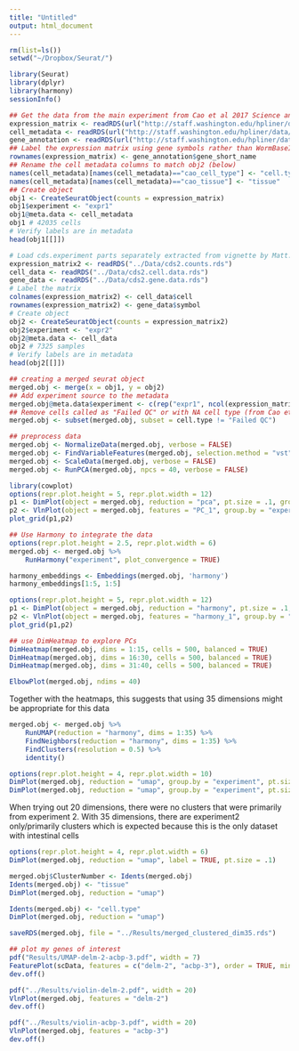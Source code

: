 ```yaml
---
title: "Untitled"
output: html_document
---
```


```r
rm(list=ls())
setwd("~/Dropbox/Seurat/")

library(Seurat)
library(dplyr)
library(harmony)
sessionInfo()
```

```r
## Get the data from the main experiment from Cao et al 2017 Science and convert to a Seurat object
expression_matrix <- readRDS(url("http://staff.washington.edu/hpliner/data/cao_l2_expression.rds"))
cell_metadata <- readRDS(url("http://staff.washington.edu/hpliner/data/cao_l2_colData.rds"))
gene_annotation <- readRDS(url("http://staff.washington.edu/hpliner/data/cao_l2_rowData.rds"))
## Label the expression matrix using gene symbols rather than WormBaseID
rownames(expression_matrix) <- gene_annotation$gene_short_name
## Rename the cell metadata columns to match obj2 (below)
names(cell_metadata)[names(cell_metadata)=="cao_cell_type"] <- "cell.type"
names(cell_metadata)[names(cell_metadata)=="cao_tissue"] <- "tissue"
## Create object
obj1 <- CreateSeuratObject(counts = expression_matrix)
obj1$experiment <- "expr1"
obj1@meta.data <- cell_metadata
obj1 # 42035 cells
# Verify labels are in metadata
head(obj1[[]])
```

```r
# Load cds.experiment parts separately extracted from vignette by Matt.
expression_matrix2 <- readRDS("../Data/cds2.counts.rds")
cell_data <- readRDS("../Data/cds2.cell.data.rds")
gene_data <- readRDS("../Data/cds2.gene.data.rds")
# Label the matrix
colnames(expression_matrix2) <- cell_data$cell
rownames(expression_matrix2) <- gene_data$symbol
# Create object
obj2 <- CreateSeuratObject(counts = expression_matrix2)
obj2$experiment <- "expr2"
obj2@meta.data <- cell_data
obj2 # 7325 samples 
# Verify labels are in metadata
head(obj2[[]])
```


```r
## creating a merged seurat object
merged.obj <- merge(x = obj1, y = obj2)
## Add experiment source to the metadata
merged.obj@meta.data$experiment <- c(rep("expr1", ncol(expression_matrix)), rep("expr2", ncol(expression_matrix2)))
## Remove cells called as "Failed QC" or with NA cell type (from Cao et al 2017)
merged.obj <- subset(merged.obj, subset = cell.type != "Failed QC")

## preprocess data
merged.obj <- NormalizeData(merged.obj, verbose = FALSE)
merged.obj <- FindVariableFeatures(merged.obj, selection.method = "vst", nfeatures = 2000)
merged.obj <- ScaleData(merged.obj, verbose = FALSE)
merged.obj <- RunPCA(merged.obj, npcs = 40, verbose = FALSE)

```

```r
library(cowplot)
options(repr.plot.height = 5, repr.plot.width = 12)
p1 <- DimPlot(object = merged.obj, reduction = "pca", pt.size = .1, group.by = "experiment")
p2 <- VlnPlot(object = merged.obj, features = "PC_1", group.by = "experiment", pt.size = .1)
plot_grid(p1,p2)
```

```r
## Use Harmony to integrate the data
options(repr.plot.height = 2.5, repr.plot.width = 6)
merged.obj <- merged.obj %>% 
    RunHarmony("experiment", plot_convergence = TRUE)
```

```r
harmony_embeddings <- Embeddings(merged.obj, 'harmony')
harmony_embeddings[1:5, 1:5]
```

```r
options(repr.plot.height = 5, repr.plot.width = 12)
p1 <- DimPlot(object = merged.obj, reduction = "harmony", pt.size = .1, group.by = "experiment")
p2 <- VlnPlot(object = merged.obj, features = "harmony_1", group.by = "experiment", pt.size = .1)
plot_grid(p1,p2)
```

```r
## use DimHeatmap to explore PCs 
DimHeatmap(merged.obj, dims = 1:15, cells = 500, balanced = TRUE)
DimHeatmap(merged.obj, dims = 16:30, cells = 500, balanced = TRUE)
DimHeatmap(merged.obj, dims = 31:40, cells = 500, balanced = TRUE)
```

```r
ElbowPlot(merged.obj, ndims = 40)
```
Together with the heatmaps, this suggests that using 35 dimensions might be appropriate for this data

```r
merged.obj <- merged.obj %>% 
    RunUMAP(reduction = "harmony", dims = 1:35) %>% 
    FindNeighbors(reduction = "harmony", dims = 1:35) %>% 
    FindClusters(resolution = 0.5) %>% 
    identity()
```

```r
options(repr.plot.height = 4, repr.plot.width = 10)
DimPlot(merged.obj, reduction = "umap", group.by = "experiment", pt.size = .1)
DimPlot(merged.obj, reduction = "umap", group.by = "experiment", pt.size = .1, split.by = "experiment")
```
When trying out 20 dimensions, there were no clusters that were primarily from experiment 2. With 35 dimensions, there are experiment2 only/primarily clusters which is expected because this is the only dataset with intestinal cells

```r
options(repr.plot.height = 4, repr.plot.width = 6)
DimPlot(merged.obj, reduction = "umap", label = TRUE, pt.size = .1)
```

```r
merged.obj$ClusterNumber <- Idents(merged.obj)
Idents(merged.obj) <- "tissue"
DimPlot(merged.obj, reduction = "umap")
```


```r
Idents(merged.obj) <- "cell.type"
DimPlot(merged.obj, reduction = "umap")
```

```r
saveRDS(merged.obj, file = "../Results/merged_clustered_dim35.rds")
```

```r
## plot my genes of interest
pdf("Results/UMAP-delm-2-acbp-3.pdf", width = 7)
FeaturePlot(scData, features = c("delm-2", "acbp-3"), order = TRUE, min.cutoff = 0, max.cutoff = 3)
dev.off()

pdf("../Results/violin-delm-2.pdf", width = 20)
VlnPlot(merged.obj, features = "delm-2")
dev.off()

pdf("../Results/violin-acbp-3.pdf", width = 20)
VlnPlot(merged.obj, features = "acbp-3")
dev.off()

```











